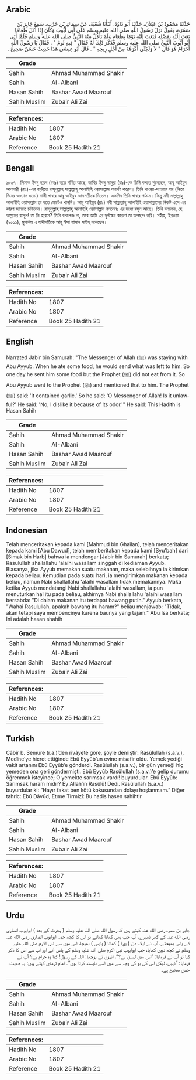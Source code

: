 ## Arabic


<div dir="rtl" lang="ar" style={{fontSize:'larger',backgroundColor:'#f8f9fa',padding:20}}>
حَدَّثَنَا مَحْمُودُ بْنُ غَيْلاَنَ، حَدَّثَنَا أَبُو دَاوُدَ، أَنْبَأَنَا شُعْبَةُ، عَنْ سِمَاكِ بْنِ حَرْبٍ، سَمِعَ جَابِرَ بْنَ سَمُرَةَ، يَقُولُ نَزَلَ رَسُولُ اللَّهِ صلى الله عليه وسلم عَلَى أَبِي أَيُّوبَ وَكَانَ إِذَا أَكَلَ طَعَامًا بَعَثَ إِلَيْهِ بِفَضْلِهِ فَبَعَثَ إِلَيْهِ يَوْمًا بِطَعَامٍ وَلَمْ يَأْكُلْ مِنْهُ النَّبِيُّ صلى الله عليه وسلم فَلَمَّا أَتَى أَبُو أَيُّوبَ النَّبِيَّ صلى الله عليه وسلم فَذَكَرَ ذَلِكَ لَهُ فَقَالَ ‏"‏ فِيهِ ثُومٌ ‏"‏ ‏.‏ فَقَالَ يَا رَسُولَ اللَّهِ أَحَرَامٌ هُوَ قَالَ ‏"‏ لاَ وَلَكِنِّي أَكْرَهُهُ مِنْ أَجْلِ رِيحِهِ ‏"‏ ‏.‏ قَالَ أَبُو عِيسَى هَذَا حَدِيثٌ حَسَنٌ صَحِيحٌ ‏.‏
</div>
<div style={{backgroundColor:'#f8f9fa',padding:20, marginBottom: 10}}><table> <thead> <tr> <th>Grade</th> <th></th> </tr> </thead> <tbody> <tr><td>Sahih</td><td>Ahmad Muhammad Shakir</td></tr><tr><td>Sahih</td><td>Al-Albani</td></tr><tr><td>Hasan Sahih</td><td>Bashar Awad Maarouf</td></tr><tr><td>Sahih Muslim</td><td>Zubair Ali Zai</td></tr></tbody></table><table> <thead> <tr> <th>References:</th> <th></th> </tr> </thead> <tbody><tr><td>Hadith No</td><td>1807</td></tr><tr><td>Arabic No</td><td>1807</td></tr><tr><td>Reference</td><td>Book 25 Hadith 21</td></tr></tbody></table></div>

## Bengali


<div dir="ltr" lang="bn" style={{fontSize:'larger',backgroundColor:'#f8f9fa',padding:20}}>
১৮০৭। সিমাক ইবনু হারব (রহঃ) হতে বর্ণিত আছে, জাবির ইবনু সামুরা (রাঃ)-কে তিনি বলতে শুনেছেন, আবূ আইয়ুব আনসারী (রাঃ)-এর বাড়ীতে রাসূলুল্লাহ সাল্লাল্লাহু আলাইহি ওয়াসাল্লাম পদার্পণ করেন। তিনি খাওয়া-দাওয়ার পর (নিত্য দিনের অভ্যাস মতো) বাকী খাবার আবূ আইয়ুব আনসারীকে দিতেন। একদিন তিনি খাবার পাঠান। কিন্তু নবী সাল্লাল্লাহু আলাইহি ওয়াসাল্লাম তা হতে মোটেও খাননি। আবূ আইয়ূব (রাঃ) নবী সাল্লাল্লাহু আলাইহি ওয়াসাল্লামের নিকট এসে এর কারণ জানতে চাইলেন। রাসূলুল্লাহ সাল্লাল্লাহু আলাইহি ওয়াসাল্লাম বললেনঃ এর মধ্যে রসুন আছে। তিনি বললেন, হে আল্লাহর রাসূল! তা কি হারাম? তিনি বললেনঃ না, তবে আমি এর দুর্গন্ধের কারণে তা অপছন্দ করি। সহীহ, ইরওয়া (২৫১১), মুসলিম এ হাদীসটিকে আবূ ঈসা হাসান সহীহ্ বলেছেন।
</div>
<div style={{backgroundColor:'#f8f9fa',padding:20, marginBottom: 10}}><table> <thead> <tr> <th>Grade</th> <th></th> </tr> </thead> <tbody> <tr><td>Sahih</td><td>Ahmad Muhammad Shakir</td></tr><tr><td>Sahih</td><td>Al-Albani</td></tr><tr><td>Hasan Sahih</td><td>Bashar Awad Maarouf</td></tr><tr><td>Sahih Muslim</td><td>Zubair Ali Zai</td></tr></tbody></table><table> <thead> <tr> <th>References:</th> <th></th> </tr> </thead> <tbody><tr><td>Hadith No</td><td>1807</td></tr><tr><td>Arabic No</td><td>1807</td></tr><tr><td>Reference</td><td>Book 25 Hadith 21</td></tr></tbody></table></div>

## English


<div dir="ltr" lang="en" style={{fontSize:'larger',backgroundColor:'#f8f9fa',padding:20}}>
Narrated Jabir bin Samurah: "The Messenger of Allah (ﷺ) was staying with Abu Ayyub. When he ate some food, he would send what was left to him. So one day he sent him some food but the Prophet (ﷺ) did not eat from it. So Abu Ayyub went to the Prophet (ﷺ) and mentioned that to him. The Prophet (ﷺ) said: 'It contained garlic.' So he said: 'O Messenger of Allah! Is it unlawful?' He said: 'No, I dislike it because of its odor.'" He said: This Hadith is Hasan Sahih
</div>
<div style={{backgroundColor:'#f8f9fa',padding:20, marginBottom: 10}}><table> <thead> <tr> <th>Grade</th> <th></th> </tr> </thead> <tbody> <tr><td>Sahih</td><td>Ahmad Muhammad Shakir</td></tr><tr><td>Sahih</td><td>Al-Albani</td></tr><tr><td>Hasan Sahih</td><td>Bashar Awad Maarouf</td></tr><tr><td>Sahih Muslim</td><td>Zubair Ali Zai</td></tr></tbody></table><table> <thead> <tr> <th>References:</th> <th></th> </tr> </thead> <tbody><tr><td>Hadith No</td><td>1807</td></tr><tr><td>Arabic No</td><td>1807</td></tr><tr><td>Reference</td><td>Book 25 Hadith 21</td></tr></tbody></table></div>

## Indonesian


<div dir="ltr" lang="id" style={{fontSize:'larger',backgroundColor:'#f8f9fa',padding:20}}>
Telah menceritakan kepada kami [Mahmud bin Ghailan], telah menceritakan kepada kami [Abu Dawud], telah memberitakan kepada kami [Syu'bah] dari [Simak bin Harb] bahwa ia mendengar [Jabir bin Samurah] berkata; Rasulullah shallallahu 'alaihi wasallam singgah di kediaman Ayyub. Biasanya, jika Ayyub memakan suatu makanan, maka selebihnya ia kirimkan kepada beliau. Kemudian pada suatu hari, ia mengirimkan makanan kepada beliau, namun Nabi shallallahu 'alaihi wasallam tidak memakannya. Maka ketika Ayyub mendatangi Nabi shallallahu 'alaihi wasallam, ia pun menuturkan hal itu pada beliau, akhirnya Nabi shallallahu 'alaihi wasallam bersabda: "Di dalam makanan itu terdapat bawang putih." Ayyub berkata, "Wahai Rasulullah, apakah bawang itu haram?" beliau menjawab: "Tidak, akan tetapi saya membencinya karena baunya yang tajam." Abu Isa berkata; Ini adalah hasan shahih
</div>
<div style={{backgroundColor:'#f8f9fa',padding:20, marginBottom: 10}}><table> <thead> <tr> <th>Grade</th> <th></th> </tr> </thead> <tbody> <tr><td>Sahih</td><td>Ahmad Muhammad Shakir</td></tr><tr><td>Sahih</td><td>Al-Albani</td></tr><tr><td>Hasan Sahih</td><td>Bashar Awad Maarouf</td></tr><tr><td>Sahih Muslim</td><td>Zubair Ali Zai</td></tr></tbody></table><table> <thead> <tr> <th>References:</th> <th></th> </tr> </thead> <tbody><tr><td>Hadith No</td><td>1807</td></tr><tr><td>Arabic No</td><td>1807</td></tr><tr><td>Reference</td><td>Book 25 Hadith 21</td></tr></tbody></table></div>

## Turkish


<div dir="ltr" lang="tr" style={{fontSize:'larger',backgroundColor:'#f8f9fa',padding:20}}>
Câbir b. Semure (r.a.)’den rivâyete göre, şöyle demiştir: Rasûlullah (s.a.v.), Medîne’ye hicret ettiğinde Ebû Eyyûb’un evine misafir oldu. Yemek yediği vakit artanını Ebû Eyyûb’e gönderdi. Rasûlullah (s.a.v.), bir gün yemeği hiç yemeden ona geri göndermişti. Ebû Eyyûb Rasûlullah (s.a.v.)’e gelip durumu öğrenmek isteyince; O yemekte sarımsak vardı! buyurdular. Ebû Eyyûb: Sarımsak haram mıdır? Ey Allah’ın Rasûlü! Dedi. Rasûlullah (s.a.v.) buyurdular ki: “Hayır fakat ben kötü kokusundan dolayı hoşlanmam.” Diğer tahric: Ebû Dâvûd, Etıme Tirmizî: Bu hadis hasen sahihtir
</div>
<div style={{backgroundColor:'#f8f9fa',padding:20, marginBottom: 10}}><table> <thead> <tr> <th>Grade</th> <th></th> </tr> </thead> <tbody> <tr><td>Sahih</td><td>Ahmad Muhammad Shakir</td></tr><tr><td>Sahih</td><td>Al-Albani</td></tr><tr><td>Hasan Sahih</td><td>Bashar Awad Maarouf</td></tr><tr><td>Sahih Muslim</td><td>Zubair Ali Zai</td></tr></tbody></table><table> <thead> <tr> <th>References:</th> <th></th> </tr> </thead> <tbody><tr><td>Hadith No</td><td>1807</td></tr><tr><td>Arabic No</td><td>1807</td></tr><tr><td>Reference</td><td>Book 25 Hadith 21</td></tr></tbody></table></div>

## Urdu


<div dir="rtl" lang="ur" style={{fontSize:'larger',backgroundColor:'#f8f9fa',padding:20}}>
جابر بن سمرہ رضی الله عنہ کہتے ہیں کہ رسول اللہ صلی اللہ علیہ وسلم ( ہجرت کے بعد ) ابوایوب انصاری رضی الله عنہ کے گھر ٹھہرے، آپ جب بھی کھانا کھاتے تو اس کا کچھ حصہ ابوایوب انصاری رضی الله عنہ کے پاس بھیجتے، آپ نے ایک دن ( پورا ) کھانا ( واپس ) بھیجا، اس میں سے نبی اکرم صلی اللہ علیہ وسلم نے کچھ نہیں کھایا، جب ابوایوب نبی اکرم صلی اللہ علیہ وسلم کے پاس آئے اور آپ سے اس کا ذکر کیا تو آپ نے فرمایا: ”اس میں لہسن ہے؟“، انہوں نے پوچھا: اللہ کے رسول! کیا وہ حرام ہے؟ آپ نے فرمایا: ”نہیں، لیکن اس کی بو کی وجہ سے میں اسے ناپسند کرتا ہوں“۔ امام ترمذی کہتے ہیں: یہ حدیث حسن صحیح ہے۔
</div>
<div style={{backgroundColor:'#f8f9fa',padding:20, marginBottom: 10}}><table> <thead> <tr> <th>Grade</th> <th></th> </tr> </thead> <tbody> <tr><td>Sahih</td><td>Ahmad Muhammad Shakir</td></tr><tr><td>Sahih</td><td>Al-Albani</td></tr><tr><td>Hasan Sahih</td><td>Bashar Awad Maarouf</td></tr><tr><td>Sahih Muslim</td><td>Zubair Ali Zai</td></tr></tbody></table><table> <thead> <tr> <th>References:</th> <th></th> </tr> </thead> <tbody><tr><td>Hadith No</td><td>1807</td></tr><tr><td>Arabic No</td><td>1807</td></tr><tr><td>Reference</td><td>Book 25 Hadith 21</td></tr></tbody></table></div>